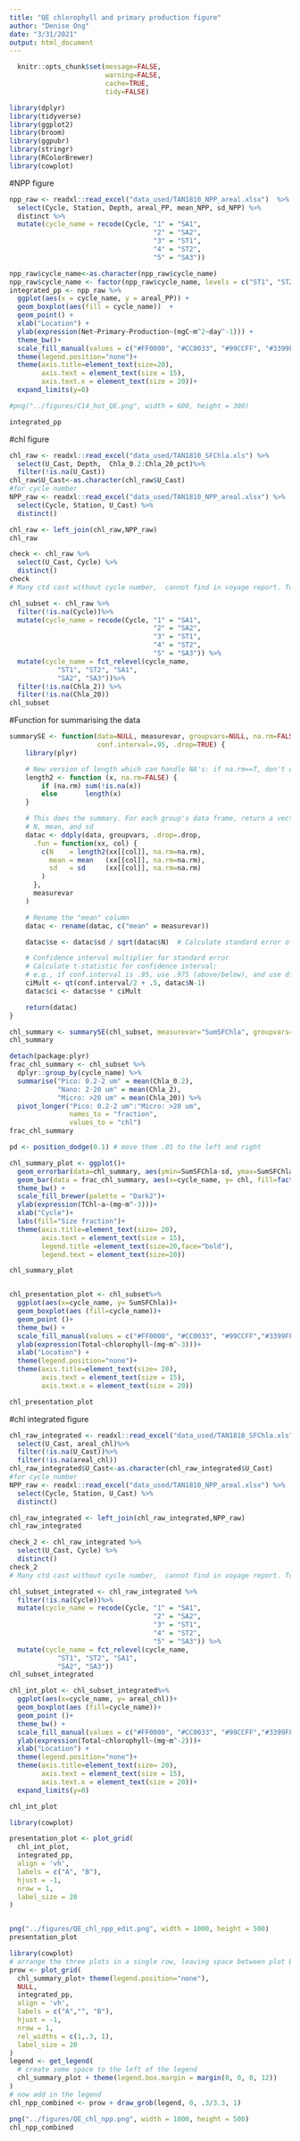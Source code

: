```yaml
---
title: "QE chlorophyll and primary production figure"
author: "Denise Ong"
date: "3/31/2021"
output: html_document
---
```


```r
  knitr::opts_chunk$set(message=FALSE,
                        warning=FALSE,
                        cache=TRUE,
                        tidy=FALSE)
```

```r
library(dplyr)
library(tidyverse)
library(ggplot2)
library(broom)
library(ggpubr)
library(stringr)
library(RColorBrewer)
library(cowplot)
```


#NPP figure
```r
npp_raw <- readxl::read_excel("data_used/TAN1810_NPP_areal.xlsx")  %>%
  select(Cycle, Station, Depth, areal_PP, mean_NPP, sd_NPP) %>%
  distinct %>%
  mutate(cycle_name = recode(Cycle, "1" = "SA1",
                                    "2" = "SA2",
                                    "3" = "ST1",
                                    "4" = "ST2",
                                    "5" = "SA3")) 
```

```r

npp_raw$cycle_name<-as.character(npp_raw$cycle_name)
npp_raw$cycle_name <- factor(npp_raw$cycle_name, levels = c("ST1", "ST2", "SA1", "SA2", "SA3"))
integrated_pp <- npp_raw %>%
  ggplot(aes(x = cycle_name, y = areal_PP)) +
  geom_boxplot(aes(fill = cycle_name))  +
  geom_point() +
  xlab("Location") +
  ylab(expression(Net~Primary~Production~(mgC~m^2~day^-1))) +
  theme_bw()+
  scale_fill_manual(values = c("#FF0000", "#CC0033", "#99CCFF", "#3399FF","#0066CC"))+
  theme(legend.position="none")+
  theme(axis.title=element_text(size=20),
        axis.text = element_text(size = 15),
        axis.text.x = element_text(size = 20))+
  expand_limits(y=0)

#png("../figures/C14_hot_QE.png", width = 600, height = 300)

integrated_pp
```

#chl figure
```r
chl_raw <- readxl::read_excel("data_used/TAN1810_SFChla.xls") %>%
  select(U_Cast, Depth,  Chla_0.2:Chla_20_pct)%>%
  filter(!is.na(U_Cast))
chl_raw$U_Cast<-as.character(chl_raw$U_Cast)
#for cycle number
NPP_raw <- readxl::read_excel("data_used/TAN1810_NPP_areal.xlsx") %>%
  select(Cycle, Station, U_Cast) %>%
  distinct()

chl_raw <- left_join(chl_raw,NPP_raw)
chl_raw

check <- chl_raw %>%
  select(U_Cast, Cycle) %>%
  distinct()
check
# Many ctd cast without cycle number,  cannot find in voyage report. To check

chl_subset <- chl_raw %>%
  filter(!is.na(Cycle))%>%
  mutate(cycle_name = recode(Cycle, "1" = "SA1",
                                    "2" = "SA2",
                                    "3" = "ST1",
                                    "4" = "ST2",
                                    "5" = "SA3")) %>%
  mutate(cycle_name = fct_relevel(cycle_name, 
            "ST1", "ST2", "SA1", 
            "SA2", "SA3"))%>%
  filter(!is.na(Chla_2)) %>%
  filter(!is.na(Chla_20))
chl_subset
```


#Function for summarising the data
```r
summarySE <- function(data=NULL, measurevar, groupvars=NULL, na.rm=FALSE,
                      conf.interval=.95, .drop=TRUE) {
    library(plyr)

    # New version of length which can handle NA's: if na.rm==T, don't count them
    length2 <- function (x, na.rm=FALSE) {
        if (na.rm) sum(!is.na(x))
        else       length(x)
    }

    # This does the summary. For each group's data frame, return a vector with
    # N, mean, and sd
    datac <- ddply(data, groupvars, .drop=.drop,
      .fun = function(xx, col) {
        c(N    = length2(xx[[col]], na.rm=na.rm),
          mean = mean   (xx[[col]], na.rm=na.rm),
          sd   = sd     (xx[[col]], na.rm=na.rm)
        )
      },
      measurevar
    )

    # Rename the "mean" column    
    datac <- rename(datac, c("mean" = measurevar))

    datac$se <- datac$sd / sqrt(datac$N)  # Calculate standard error of the mean

    # Confidence interval multiplier for standard error
    # Calculate t-statistic for confidence interval: 
    # e.g., if conf.interval is .95, use .975 (above/below), and use df=N-1
    ciMult <- qt(conf.interval/2 + .5, datac$N-1)
    datac$ci <- datac$se * ciMult

    return(datac)
}
```



```r

chl_summary <- summarySE(chl_subset, measurevar="SumSFChla", groupvars=c("cycle_name"), na.rm=TRUE)
chl_summary

detach(package:plyr)
frac_chl_summary <- chl_subset %>%
  dplyr::group_by(cycle_name) %>%
  summarise("Pico: 0.2-2 um" = mean(Chla_0.2),
            "Nano: 2-20 um" = mean(Chla_2),
            "Micro: >20 um" = mean(Chla_20)) %>%
  pivot_longer("Pico: 0.2-2 um":"Micro: >20 um",
               names_to = "fraction",
               values_to = "chl")
frac_chl_summary

pd <- position_dodge(0.1) # move them .05 to the left and right

chl_summary_plot <- ggplot()+
  geom_errorbar(data=chl_summary, aes(ymin=SumSFChla-sd, ymax=SumSFChla+sd, x= cycle_name), width=.1, position=pd) +
  geom_bar(data = frac_chl_summary, aes(x=cycle_name, y= chl, fill=factor(fraction, levels = c("Micro: >20 um", "Nano: 2-20 um", "Pico: 0.2-2 um"))), stat="identity")+
  theme_bw() +
  scale_fill_brewer(palette = "Dark2")+
  ylab(expression(TChl~a~(mg~m^-3)))+
  xlab("Cycle")+
  labs(fill="Size fraction")+
  theme(axis.title=element_text(size= 20),
        axis.text = element_text(size = 15),
        legend.title =element_text(size=20,face="bold"),
        legend.text = element_text(size=20))

chl_summary_plot


chl_presentation_plot <- chl_subset%>%
  ggplot(aes(x=cycle_name, y= SumSFChla))+
  geom_boxplot(aes (fill=cycle_name))+
  geom_point ()+
  theme_bw() +
  scale_fill_manual(values = c("#FF0000", "#CC0033", "#99CCFF","#3399FF", "#0066CC"))+
  ylab(expression(Total~chlorophyll~(mg~m^-3)))+
  xlab("Location") +
  theme(legend.position="none")+
  theme(axis.title=element_text(size= 20),
        axis.text = element_text(size = 15),
        axis.text.x = element_text(size = 20))

chl_presentation_plot
```


#chl integrated figure
```r
chl_raw_integrated <- readxl::read_excel("data_used/TAN1810_SFChla.xls", sheet = "Sheet2") %>%
  select(U_Cast, areal_chl)%>%
  filter(!is.na(U_Cast))%>%
  filter(!is.na(areal_chl))
chl_raw_integrated$U_Cast<-as.character(chl_raw_integrated$U_Cast)
#for cycle number
NPP_raw <- readxl::read_excel("data_used/TAN1810_NPP_areal.xlsx") %>%
  select(Cycle, Station, U_Cast) %>%
  distinct()

chl_raw_integrated <- left_join(chl_raw_integrated,NPP_raw)
chl_raw_integrated

check_2 <- chl_raw_integrated %>%
  select(U_Cast, Cycle) %>%
  distinct()
check_2
# Many ctd cast without cycle number,  cannot find in voyage report. To check

chl_subset_integrated <- chl_raw_integrated %>%
  filter(!is.na(Cycle))%>%
  mutate(cycle_name = recode(Cycle, "1" = "SA1",
                                    "2" = "SA2",
                                    "3" = "ST1",
                                    "4" = "ST2",
                                    "5" = "SA3")) %>%
  mutate(cycle_name = fct_relevel(cycle_name, 
            "ST1", "ST2", "SA1", 
            "SA2", "SA3"))
chl_subset_integrated
```

```r
chl_int_plot <- chl_subset_integrated%>%
  ggplot(aes(x=cycle_name, y= areal_chl))+
  geom_boxplot(aes (fill=cycle_name))+
  geom_point ()+
  theme_bw() +
  scale_fill_manual(values = c("#FF0000", "#CC0033", "#99CCFF","#3399FF", "#0066CC"))+
  ylab(expression(Total~chlorophyll~(mg~m^-2)))+
  xlab("Location") +
  theme(legend.position="none")+
  theme(axis.title=element_text(size= 20),
        axis.text = element_text(size = 15),
        axis.text.x = element_text(size = 20))+
  expand_limits(y=0)

chl_int_plot
```


```r

library(cowplot)

presentation_plot <- plot_grid(
  chl_int_plot,
  integrated_pp,
  align = 'vh',
  labels = c("A", "B"),
  hjust = -1,
  nrow = 1,
  label_size = 20
)


png("../figures/QE_chl_npp_edit.png", width = 1000, height = 500)
presentation_plot

```

```r
library(cowplot)
# arrange the three plots in a single row, leaving space between plot B and C
prow <- plot_grid(
  chl_summary_plot+ theme(legend.position="none"),
  NULL,
  integrated_pp,
  align = 'vh',
  labels = c("A","", "B"),
  hjust = -1,
  nrow = 1,
  rel_widths = c(1,.3, 1),
  label_size = 20
)
legend <- get_legend(
  # create some space to the left of the legend
  chl_summary_plot + theme(legend.box.margin = margin(0, 0, 0, 12))
)
# now add in the legend
chl_npp_combined <- prow + draw_grob(legend, 0, .3/3.3, 1)

png("../figures/QE_chl_npp.png", width = 1000, height = 500)
chl_npp_combined

```
